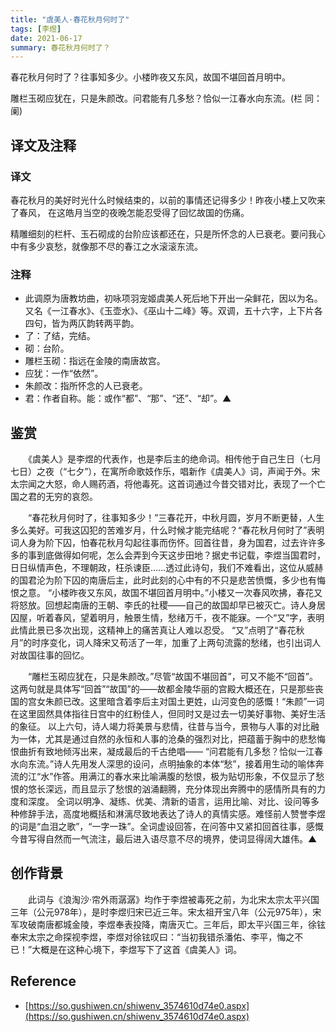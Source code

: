 ```yaml
---
title: "虞美人·春花秋月何时了"
tags: [李煜]
date: 2021-06-17
summary: 春花秋月何时了？
---
```


春花秋月何时了？往事知多少。小楼昨夜又东风，故国不堪回首月明中。

雕栏玉砌应犹在，只是朱颜改。问君能有几多愁？恰似一江春水向东流。(栏 同：阑)

## 译文及注释

### 译文

春花秋月的美好时光什么时候结束的，以前的事情还记得多少！昨夜小楼上又吹来了春风，
在这皓月当空的夜晚怎能忍受得了回忆故国的伤痛。

精雕细刻的栏杆、玉石砌成的台阶应该都还在，只是所怀念的人已衰老。要问我心中有多少哀愁，就像那不尽的春江之水滚滚东流。

### 注释

- 此调原为唐教坊曲，初咏项羽宠姬虞美人死后地下开出一朵鲜花，因以为名。又名《一江春水》、《玉壶水》、《巫山十二峰》等。双调，五十六字，上下片各四句，皆为两仄韵转两平韵。
- 了：了结，完结。
- 砌：台阶。
- 雕栏玉砌：指远在金陵的南唐故宫。
- 应犹：一作“依然”。　
- 朱颜改：指所怀念的人已衰老。　
- 君：作者自称。能：或作“都”、“那”、“还”、“却”。▲

## 鉴赏

　　《虞美人》是李煜的代表作，也是李后主的绝命词。相传他于自己生日（七月七日）之夜（“七夕”），在寓所命歌妓作乐，唱新作《虞美人》词，声闻于外。宋太宗闻之大怒，命人赐药酒，将他毒死。这首词通过今昔交错对比，表现了一个亡国之君的无穷的哀怨。

　　“春花秋月何时了，往事知多少！”三春花开，中秋月圆，岁月不断更替，人生多么美好。可我这囚犯的苦难岁月，什么时候才能完结呢？“春花秋月何时了”表明词人身为阶下囚，怕春花秋月勾起往事而伤怀。回首往昔，身为国君，过去许许多多的事到底做得如何呢，怎么会弄到今天这步田地？据史书记载，李煜当国君时，日日纵情声色，不理朝政，枉杀谏臣……透过此诗句，我们不难看出，这位从威赫的国君沦为阶下囚的南唐后主，此时此刻的心中有的不只是悲苦愤慨，多少也有悔恨之意。 “小楼昨夜又东风，故国不堪回首月明中。”小楼又一次春风吹拂，春花又将怒放。回想起南唐的王朝、李氏的社稷——自己的故国却早已被灭亡。诗人身居囚屋，听着春风，望着明月，触景生情，愁绪万千，夜不能寐。一个“又”字，表明此情此景已多次出现，这精神上的痛苦真让人难以忍受。 “又”点明了“春花秋月”的时序变化，词人降宋又苟活了一年，加重了上两句流露的愁绪，也引出词人对故国往事的回忆。

　　“雕栏玉砌应犹在，只是朱颜改。”尽管“故国不堪回首”，可又不能不“回首”。这两句就是具体写“回首”“故国”的——故都金陵华丽的宫殿大概还在，只是那些丧国的宫女朱颜已改。这里暗含着李后主对国土更姓，山河变色的感慨！“朱颜”一词在这里固然具体指往日宫中的红粉佳人，但同时又是过去一切美好事物、美好生活的象征。 以上六句，诗人竭力将美景与悲情，往昔与当今，景物与人事的对比融为一体，尤其是通过自然的永恒和人事的沧桑的强烈对比，把蕴蓄于胸中的悲愁悔恨曲折有致地倾泻出来，凝成最后的千古绝唱—— “问君能有几多愁？恰似一江春水向东流。”诗人先用发人深思的设问，点明抽象的本体“愁”，接着用生动的喻体奔流的江“水”作答。用满江的春水来比喻满腹的愁恨，极为贴切形象，不仅显示了愁恨的悠长深远，而且显示了愁恨的汹涌翻腾，充分体现出奔腾中的感情所具有的力度和深度。 全词以明净、凝练、优美、清新的语言，运用比喻、对比、设问等多种修辞手法，高度地概括和淋漓尽致地表达了诗人的真情实感。难怪前人赞誉李煜的词是“血泪之歌”，“一字一珠”。全词虚设回答，在问答中又紧扣回首往事，感慨今昔写得自然而一气流注，最后进入语尽意不尽的境界，使词显得阔大雄伟。▲

## 创作背景

　　此词与《浪淘沙·帘外雨潺潺》均作于李煜被毒死之前，为北宋太宗太平兴国三年（公元978年），是时李煜归宋已近三年。宋太祖开宝八年（公元975年），宋军攻破南唐都城金陵，李煜奉表投降，南唐灭亡。三年后，即太平兴国三年，徐铉奉宋太宗之命探视李煜，李煜对徐铉叹曰：“当初我错杀潘佑、李平，悔之不已！”大概是在这种心境下，李煜写下了这首《虞美人》词。

## Reference

- [https://so.gushiwen.cn/shiwenv_3574610d74e0.aspx](https://so.gushiwen.cn/shiwenv_3574610d74e0.aspx)